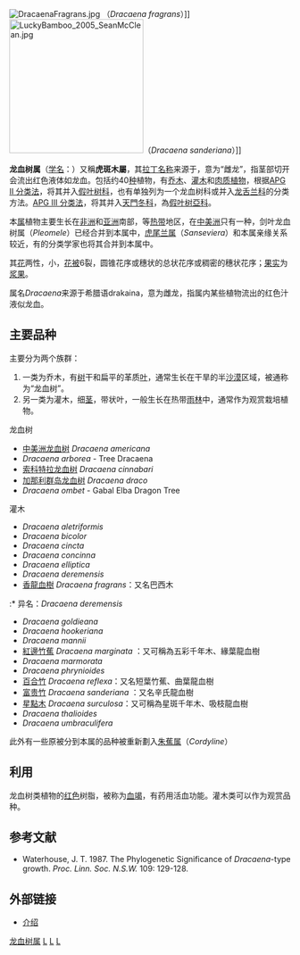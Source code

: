{{AutoTaxobox
| image = Dracaena draco.jpg
| image_caption = [[龙血树|龙血树]] （''Dracaena draco''）
| taxon = Dracaena
| authority = [[L.|L.]], 1767
| type species=[[加那利群岛龙血树|加那利群岛龙血树]]<br>''Dracaena draco''
| type species authority= [[L.|L.]], 1767
| subdivision_ranks = [[种|种]]
| subdivision = 参见正文
}}
[[File:DracaenaFragrans.jpg|thumb]] （''Dracaena fragrans''）]]
[[File:LuckyBamboo_2005_SeanMcClean.jpg|240px]]（''Dracaena sanderiana''）]]

'''龙血树属'''（[[学名|学名]]：{{lang|la|''Dracaena''}}）又稱'''虎斑木屬'''，其[[拉丁语|拉丁名称]]来源于''{{lang-el|δράκαινα}}''，意为“雌龙”，指茎部切开会流出红色液体如龙血。包括约40[[种|种]]植物，有[[乔木|乔木]]、[[灌木|灌木]]和[[肉质植物|肉质植物]]，根据[[APG_II_分类法|APG II 分类法]]，将其并入[[假叶树科|假叶树科]]，也有单独列为一个龙血树科或并入[[龙舌兰科|龙舌兰科]]的分类方法。[[APG_III_分类法|APG III 分类法]]，将其并入[[天門冬科|天門冬科]]，為[[假叶树科|假叶树亞科]]。

本[[屬_(生物)|属]]植物主要生长在[[非洲|非洲]]和[[亚洲|亚洲]]南部，等[[热带|热带]]地区，在[[中美洲|中美洲]]只有一种，剑叶龙血树属（''Pleomele''）已经合并到本属中，[[虎尾兰属|虎尾兰属]]（''Sanseviera''）和本属亲缘关系较近，有的分类学家也将其合并到本属中。

其[[花|花]]两性，小，[[花被|花被]]6裂，圆锥花序或穗状的总状花序或稠密的穗状花序；[[果实|果实]]为[[浆果|浆果]]。

属名''Dracaena''来源于希腊语drakaina，意为雌龙，指属内某些植物流出的红色汁液似龙血。

== 主要品种 ==
主要分为两个族群：
# 一类为乔木，有[[树|树]]干和扁平的革质[[叶|叶]]，通常生长在干旱的半[[沙漠|沙漠]]区域，被通称为“龙血树”。
# 另一类为灌木，细[[茎|茎]]，带状叶，一般生长在热带[[雨林|雨林]]中，通常作为观赏栽培植物。

;龙血树
*[[中美洲龙血树|中美洲龙血树]] ''Dracaena americana''
* ''Dracaena arborea'' - Tree Dracaena
*[[索科特拉龙血树|索科特拉龙血树]] ''Dracaena cinnabari''
*[[加那利群岛龙血树|加那利群岛龙血树]] ''Dracaena draco''
* ''Dracaena ombet'' - Gabal Elba Dragon Tree

;灌木
* ''Dracaena aletriformis''
* ''Dracaena bicolor''
* ''Dracaena cincta''
* ''Dracaena concinna''
* ''Dracaena elliptica''
* ''Dracaena deremensis''
*[[香龍血樹|香龍血樹]] ''Dracaena fragrans''：又名巴西木
:* 异名：''Dracaena deremensis''
* ''Dracaena goldieana''
* ''Dracaena hookeriana''
* ''Dracaena mannii''
*[[紅邊竹蕉|紅邊竹蕉]] ''Dracaena marginata'' ：又可稱為五彩千年木、緣葉龍血樹
* ''Dracaena marmorata''
* ''Dracaena phrynioides''
*[[百合竹|百合竹]] ''Dracaena reflexa''：又名短葉竹蕉、曲葉龍血樹
*[[富贵竹|富贵竹]] ''Dracaena sanderiana'' ：又名辛氏龍血樹
* [[星點木|星點木]] ''Dracaena surculosa''：又可稱為星斑千年木、吸枝龍血樹
* ''Dracaena thalioides''
* ''Dracaena umbraculifera''
此外有一些原被分到本属的品种被重新劃入[[朱蕉属|朱蕉属]]（''Cordyline''）

== 利用 ==
龙血树类植物的[[红色|红色]]树脂，被称为[[血竭|血竭]]，有药用活血功能。灌木类可以作为观赏品种。

== 参考文献 ==
* Waterhouse, J. T. 1987. The Phylogenetic Significance of ''Dracaena''-type growth. ''Proc. Linn. Soc. N.S.W.'' 109: 129-128.

== 外部链接 ==
{{commons category|Dracaena}}

* [https://web.archive.org/web/20080914133924/http://www.floraskolkata.com/dracaena.html 介绍]
{{Taxonbar|from=Q158009}}

[[Category:龙血树属|]]
[[Category:藥用植物|L]]
[[Category:卡尔·林奈命名的生物分类|L]]
[[Category:1767年描述的分类群|L]]
